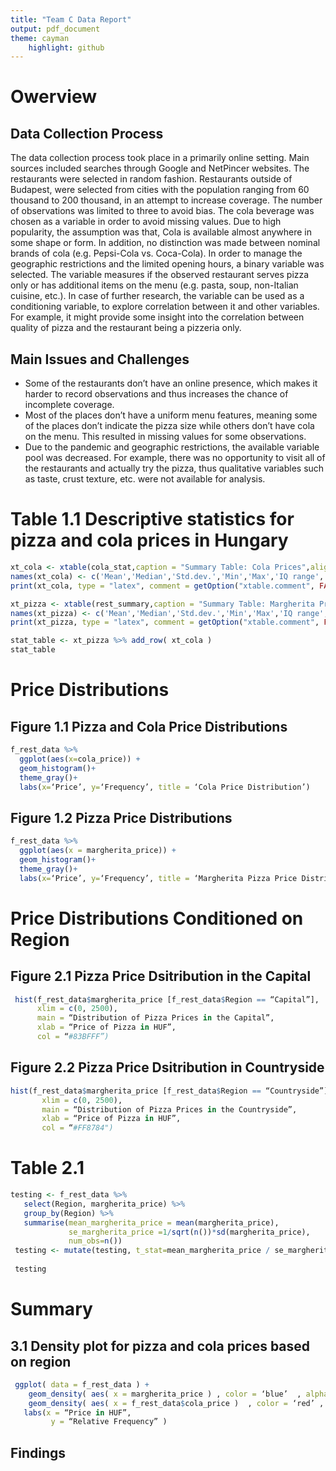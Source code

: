 ```yaml
---
title: "Team C Data Report"
output: pdf_document
theme: cayman
    highlight: github
---
```


# Owerview 

## Data Collection Process 

The data collection process took place in a primarily online setting. Main sources included searches through Google and NetPincer websites. The restaurants were selected in random fashion. Restaurants outside of Budapest, were selected from cities with the population ranging from 60 thousand to 200 thousand, in an attempt to increase coverage. The number of observations was limited to three to avoid bias. The cola beverage was chosen as a variable in order to avoid missing values. Due to high popularity, the assumption was that, Cola is available almost anywhere in some shape or form. In addition, no distinction was made between nominal brands of cola (e.g. Pepsi-Cola vs. Coca-Cola). In order to manage the geographic restrictions and the limited opening hours, a binary variable was selected. The variable measures if the observed restaurant serves pizza only or has additional items on the menu (e.g. pasta, soup, non-Italian cuisine, etc.). In case of further research, the variable can be used as a conditioning variable, to explore correlation between it and other variables. For example, it might provide some insight into the correlation between quality of pizza and the restaurant being a pizzeria only. 

## Main Issues and Challenges 

* Some of the restaurants don’t have an online presence, which makes it harder to record observations and thus increases the chance of incomplete coverage. 
* Most of the places don’t have a uniform menu features, meaning some of the places don’t indicate the pizza size while others don’t have cola on the menu. This resulted in missing values for some observations. 
* Due to the pandemic and geographic restrictions, the available variable pool was decreased. For example, there was no opportunity to visit all of the restaurants and actually try the pizza, thus qualitative variables such as taste, crust texture, etc. were not available for analysis.  

# Table 1.1 Descriptive statistics for pizza and cola prices in Hungary 

```r
xt_cola <- xtable(cola_stat,caption = "Summary Table: Cola Prices",align='llccccccc', digits = c(2,0,2,0,0,0,0,3,0))
names(xt_cola) <- c('Mean','Median','Std.dev.','Min','Max','IQ range','Skewness', 'Observations' )
print(xt_cola, type = "latex", comment = getOption("xtable.comment", FALSE))

xt_pizza <- xtable(rest_summary,caption = "Summary Table: Margherita Prices",align='llccccccc', digits = c(2,0,2,0,0,0,0,3,0))
names(xt_pizza) <- c('Mean','Median','Std.dev.','Min','Max','IQ range','Skewness', 'Observations' )
print(xt_pizza, type = "latex", comment = getOption("xtable.comment", FALSE))

stat_table <- xt_pizza %>% add_row( xt_cola )
stat_table
```


# Price Distributions 

## Figure 1.1 Pizza and Cola Price Distributions 

```r

f_rest_data %>%
  ggplot(aes(x=cola_price)) +
  geom_histogram()+
  theme_gray()+
  labs(x=‘Price’, y=‘Frequency’, title = ‘Cola Price Distribution’)
```

## Figure 1.2 Pizza Price Distributions 

```r
f_rest_data %>%
  ggplot(aes(x = margherita_price)) +
  geom_histogram()+
  theme_gray()+
  labs(x=‘Price’, y=‘Frequency’, title = ‘Margherita Pizza Price Distribution’)
```


# Price Distributions Conditioned on Region 

## Figure 2.1 Pizza Price Dsitribution in the Capital 

```r
 hist(f_rest_data$margherita_price [f_rest_data$Region == “Capital”],
      xlim = c(0, 2500),
      main = “Distribution of Pizza Prices in the Capital”,
      xlab = “Price of Pizza in HUF”,
      col = “#83BFFF”)
```

## Figure 2.2 Pizza Price Dsitribution in Countryside  

```r
hist(f_rest_data$margherita_price [f_rest_data$Region == “Countryside”],
       xlim = c(0, 2500),
       main = “Distribution of Pizza Prices in the Countryside”,
       xlab = “Price of Pizza in HUF”,
       col = “#FF8784")
```


# Table 2.1 

```r
testing <- f_rest_data %>% 
   select(Region, margherita_price) %>% 
   group_by(Region) %>% 
   summarise(mean_margherita_price = mean(margherita_price),
             se_margherita_price =1/sqrt(n())*sd(margherita_price),
             num_obs=n())
 testing <- mutate(testing, t_stat=mean_margherita_price / se_margherita_price)
 
 testing 
```


# Summary 

## 3.1 Density plot for pizza and cola prices based on region

```r
 ggplot( data = f_rest_data ) +
    geom_density( aes( x = margherita_price ) , color = ‘blue’  , alpha = 0.1 ) +
    geom_density( aes( x = f_rest_data$cola_price )  , color = ‘red’ , alpha = 0.1 ) +
   labs(x = “Price in HUF”,
         y = “Relative Frequency” )
```
## Findings 
